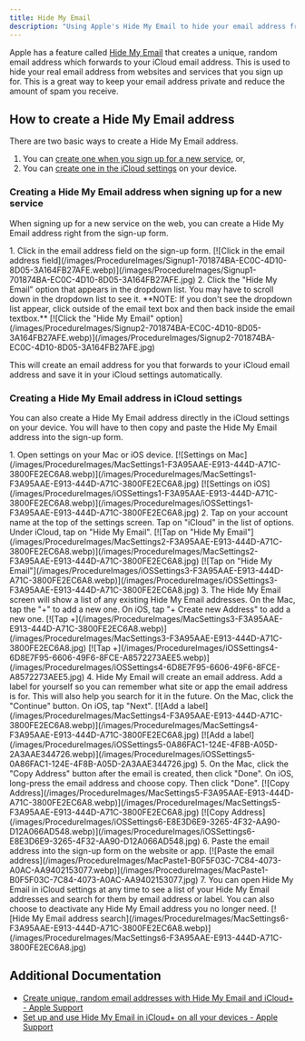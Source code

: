 ```yaml
---
title: Hide My Email
description: "Using Apple's Hide My Email to hide your email address from websites"
---
```



Apple has a feature called [Hide My Email](https://support.apple.com/en-us/102548) that creates a unique, random email address which forwards to your iCloud email address. This is used to hide your real email address from websites and services that you sign up for. This is a great way to keep your email address private and reduce the amount of spam you receive.

## How to create a Hide My Email address

There are two basic ways to create a Hide My Email address.

1. You can [create one when you sign up for a new service](#creating-a-hide-my-email-address-when-signing-up-for-a-new-service), or,
2. You can [create one in the iCloud settings](#creating-a-hide-my-email-address-in-icloud-settings) on your device.

### Creating a Hide My Email address when signing up for a new service

When signing up for a new service on the web, you can create a Hide My Email address right from the sign-up form.

<Steps>
  1. Click in the email address field on the sign-up form. [![Click in the email
  address
  field](/images/ProcedureImages/Signup1-701874BA-EC0C-4D10-8D05-3A164FB27AFE.webp)](/images/ProcedureImages/Signup1-701874BA-EC0C-4D10-8D05-3A164FB27AFE.jpg)
  2. Click the "Hide My Email" option that appears in the dropdown list. You may
  have to scroll down in the dropdown list to see it. **NOTE: If you don't see
  the dropdown list appear, click outside of the email text box and then back
  inside the email textbox.** [![Click the "Hide My Email"
  option](/images/ProcedureImages/Signup2-701874BA-EC0C-4D10-8D05-3A164FB27AFE.webp)](/images/ProcedureImages/Signup2-701874BA-EC0C-4D10-8D05-3A164FB27AFE.jpg)
</Steps>

This will create an email address for you that forwards to your iCloud email address and save it in your iCloud settings automatically.

### Creating a Hide My Email address in iCloud settings

You can also create a Hide My Email address directly in the iCloud settings on your device. You will have to then copy and paste the Hide My Email address into the sign-up form.

<Steps>
  1. Open settings on your Mac or iOS device. [![Settings on
  Mac](/images/ProcedureImages/MacSettings1-F3A95AAE-E913-444D-A71C-3800FE2EC6A8.webp)](/images/ProcedureImages/MacSettings1-F3A95AAE-E913-444D-A71C-3800FE2EC6A8.jpg)
  [![Settings on
  iOS](/images/ProcedureImages/iOSSettings1-F3A95AAE-E913-444D-A71C-3800FE2EC6A8.webp)](/images/ProcedureImages/iOSSettings1-F3A95AAE-E913-444D-A71C-3800FE2EC6A8.jpg)
  2. Tap on your account name at the top of the settings screen. Tap on "iCloud"
  in the list of options. Under iCloud, tap on "Hide My Email". [![Tap on "Hide
  My
  Email"](/images/ProcedureImages/MacSettings2-F3A95AAE-E913-444D-A71C-3800FE2EC6A8.webp)](/images/ProcedureImages/MacSettings2-F3A95AAE-E913-444D-A71C-3800FE2EC6A8.jpg)
  [![Tap on "Hide My
  Email"](/images/ProcedureImages/iOSSettings3-F3A95AAE-E913-444D-A71C-3800FE2EC6A8.webp)](/images/ProcedureImages/iOSSettings3-F3A95AAE-E913-444D-A71C-3800FE2EC6A8.jpg)
  3. The Hide My Email screen will show a list of any existing Hide My Email
  addresses. On the Mac, tap the "+" to add a new one. On iOS, tap "+ Create new
  Address" to add a new one. [![Tap
  +](/images/ProcedureImages/MacSettings3-F3A95AAE-E913-444D-A71C-3800FE2EC6A8.webp)](/images/ProcedureImages/MacSettings3-F3A95AAE-E913-444D-A71C-3800FE2EC6A8.jpg)
  [![Tap
  +](/images/ProcedureImages/iOSSettings4-6D8E7F95-6606-49F6-8FCE-A8572273AEE5.webp)](/images/ProcedureImages/iOSSettings4-6D8E7F95-6606-49F6-8FCE-A8572273AEE5.jpg)
  4. Hide My Email will create an email address. Add a label for yourself so you
  can remember what site or app the email address is for. This will also help
  you search for it in the future. On the Mac, click the "Continue" button. On
  iOS, tap "Next". [![Add a
  label](/images/ProcedureImages/MacSettings4-F3A95AAE-E913-444D-A71C-3800FE2EC6A8.webp)](/images/ProcedureImages/MacSettings4-F3A95AAE-E913-444D-A71C-3800FE2EC6A8.jpg)
  [![Add a
  label](/images/ProcedureImages/iOSSettings5-0A86FAC1-124E-4F8B-A05D-2A3AAE344726.webp)](/images/ProcedureImages/iOSSettings5-0A86FAC1-124E-4F8B-A05D-2A3AAE344726.jpg)
  5. On the Mac, click the "Copy Address" button after the email is created,
  then click "Done". On iOS, long-press the email address and choose copy. Then
  click "Done". [![Copy
  Address](/images/ProcedureImages/MacSettings5-F3A95AAE-E913-444D-A71C-3800FE2EC6A8.webp)](/images/ProcedureImages/MacSettings5-F3A95AAE-E913-444D-A71C-3800FE2EC6A8.jpg)
  [![Copy
  Address](/images/ProcedureImages/iOSSettings6-E8E3D6E9-3265-4F32-AA90-D12A066AD548.webp)](/images/ProcedureImages/iOSSettings6-E8E3D6E9-3265-4F32-AA90-D12A066AD548.jpg)
  6. Paste the email address into the sign-up form on the website or app.
  [![Paste the email
  address](/images/ProcedureImages/MacPaste1-B0F5F03C-7C84-4073-A0AC-AA9402153077.webp)](/images/ProcedureImages/MacPaste1-B0F5F03C-7C84-4073-A0AC-AA9402153077.jpg)
  7. You can open Hide My Email in iCloud settings at any time to see a list of
  your Hide My Email addresses and search for them by email address or label.
  You can also choose to deactivate any Hide My Email address you no longer
  need. [![Hide My Email address
  search](/images/ProcedureImages/MacSettings6-F3A95AAE-E913-444D-A71C-3800FE2EC6A8.webp)](/images/ProcedureImages/MacSettings6-F3A95AAE-E913-444D-A71C-3800FE2EC6A8.jpg)
</Steps>

## Additional Documentation

- [Create unique, random email addresses with Hide My Email and iCloud+ - Apple Support](https://support.apple.com/guide/icloud/what-you-can-do-with-icloud-and-hide-my-email-mme38e1602db/1.0/icloud/1.0)
- [Set up and use Hide My Email in iCloud+ on all your devices - Apple Support](https://support.apple.com/guide/icloud/set-up-hide-my-email-mm9d9012c9e8/1.0/icloud/1.0)

